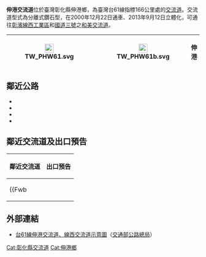 {{Infobox Taiwan Highway IC
| name = 伸港交流道
| name_en = Shengang Interchange
| rd_type = EX
| rd_number = 61
| exit = 166
| exit_name = 伸港
| location = [[臺灣|臺灣]][[彰化縣|彰化縣]][[伸港鄉|伸港鄉]]
| connect = {{Jct|country=TWN|TRCH|1}}<br>{{Jct|country=TWN|TRCH|2}}<br>{{Jct|country=TWN|PH|61b}}<br>慶安北路
| goto = 伸港鄉
| class = 分離式鑽石型
| time = 2000年12月22日<br>2013年9月12日立體化
| other = 
 {{Maplink
 | coord = {{Coord|24.15842|N|120.46007|E}}
 | frame = yes
 | plain = yes
 | zoom = 10
 | type = point
 | type2 =shape
 }}
}}
'''伸港交流道'''位於臺灣彰化縣伸港鄉，為臺灣台61線指標166公里處的[[交流道|交流道]]。交流道型式為分離式鑽石型，在2000年12月22日通車、2013年9月12日立體化，可通往[[彰濱工業區#線西區|彰濱線西工業區]]和[[福爾摩沙高速公路|國道三號]]之[[和美交流道|和美交流道]]。
{|class="wikitable" style="text-align:center"
! [[File:TW_PHW61.svg|23px]]
| {{Taiwan Highway IC|166|伸港}}
| [[File:TW_PHW61b.svg|23px]]
| '''伸港''' 
|}

== 鄰近公路 ==
* {{Jct|country=TWN|PH|61b}}
* {{Jct|country=TWN|PH|17}}
* {{Jct|country=TWN|TRCH|1}}
* {{Jct|country=TWN|TRCH|2}}

== 鄰近交流道及出口預告 ==
{|class="toccolours" border="1" cellpadding="4" style="margin:0 auto; border-collapse:collapse; text-align:center; white-space:nowrap"
! 鄰近交流道 !! 出口預告
|-
|
{{Start expwy box|[[台灣省道快速公路|台灣省道快速公路]]}}
{{S-expwy IC|[[龍井交流道_(台61線)|龍井交流道]]|往　[[梧棲交流道|梧棲交流道]]}}
{{S-line|{{Jct|country=TWN|PH|61}}|166k|#9B0D15}}
{{S-expwy IC|[[線西交流道|線西交流道]]|往　[[洋厝交流道|洋厝交流道]]}}
{{Illus}}
{{Fwu|eh|[[梧棲區|梧棲]]}}
{{Fwi|Full|157|龍井|龍井交流道 (台61線)}}
{{Fwh|ehst}}
{{Fwm|TW PHW61}}
{{Fwh|ehst|166|伸港}}
{{Fwb|||||duhu|TW THWch1||gh|公館}}
{{Fwb|||||dh|TW THWch2||gh|什股}}
{{Fwb|[[彰濱工業區#線西區|彰濱線西工業區]]|gh|||ddhd|TW PHW61b||hh|[[伸港鄉|伸港]]}}
{{Fwh|ehst}}
{{Fwm|TW PHW61}}
{{Fwh|ehst}}
{{Fwi|Full|169|線西}}
{{Fwd|eh|[[鹿港鎮|鹿港]]}}
{{Fwed}}
| style="text-align:right; font-size:15px" | {{Taiwan Highway IC|166|伸港}}
{|style="width:120px; background-color:#007F00; text-align:center; color:#FFF; font-weight:bold"
| <div style="margin:3px">[[File:TW_PHW61b.svg|30px]]</div>
|-
| <div style="line-height:24px; font-size:24px; word-spacing:15px">伸 港</div><div style="font-size:15px">Shengang</div><div style="line-height:18px; font-size:18px; word-spacing:21px">右 線<div style="font-size:12px; word-spacing:9px">RIGHT LANE</div></div>
|}
|}

== 外部連結 ==
* [https://www.thb.gov.tw/resource/upload/Expressway/79c850ba-848c-46cc-8218-a86e06881ba3.jpg 台61線伸港交流道、線西交流道示意圖]（[[交通部公路總局|交通部公路總局]]）

{{台61線}}

[[Cat:彰化縣交流道|Cat:彰化縣交流道]]
[[Cat:伸港鄉|Cat:伸港鄉]]